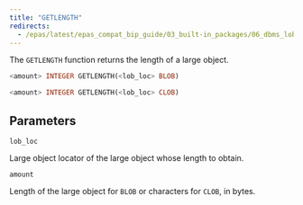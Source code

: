 ```yaml
---
title: "GETLENGTH"
redirects:
  - /epas/latest/epas_compat_bip_guide/03_built-in_packages/06_dbms_lob/08_getlength/ #generated for docs/epas/reorg-role-use-case-mode
---
```


The `GETLENGTH` function returns the length of a large object.

```sql
<amount> INTEGER GETLENGTH(<lob_loc> BLOB)

<amount> INTEGER GETLENGTH(<lob_loc> CLOB)
```

## Parameters

`lob_loc`

 Large object locator of the large object whose length to obtain.

`amount`

 Length of the large object for `BLOB` or characters for `CLOB`, in bytes.
